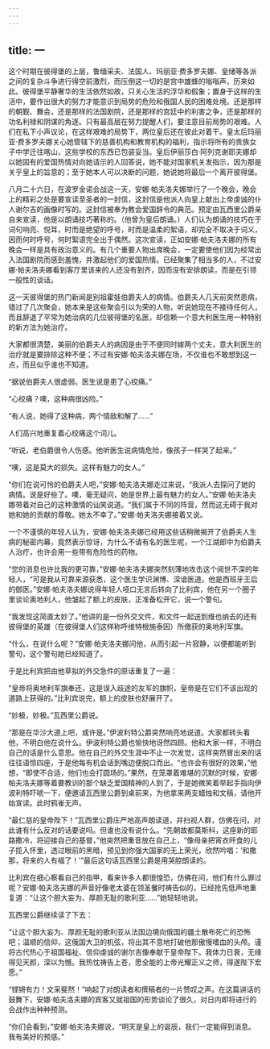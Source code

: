 ```yaml
---
---
---
```

title: 一
---



这个时期在彼得堡的上层，鲁缅采夫、法国人、玛丽亚·费多罗夫娜、皇储等各派之间的复杂斗争进行得空前激烈，而压倒这一切的是宫中雄蜂的嗡嗡声，历来如此。彼得堡平静奢华的生活依然如故，只关心生活的浮华和假象；置身于这样的生活中，要作出很大的努力才能意识到局势的危险和俄国人民的困难处境。还是那样的朝觐、舞会，还是那样的法国剧院，还是那样的宫廷中的利害之争，还是那样的功名利禄和阴谋的角逐。只有最高层在努力提醒人们，要注意目前局势的艰难。人们在私下小声议论，在这样艰难的局势下，两位皇后还在彼此对着干。皇太后玛丽亚·费多罗夫娜关心她管辖下的慈善机构和教育机构的福利，指示将所有的贵族女子中学迁往喀山，这些学校的东西已包装妥当。皇后伊丽莎白·阿列克谢耶夫娜却以她固有的爱国热情对向她请示的人回答说，她不能对国家机关发指示，因为那是关乎皇上的旨意的；至于她本人可以决断的问题，她说她将最后一个离开彼得堡。

八月二十六日，在波罗金诺会战这一天，安娜·帕夫洛夫娜举行了一个晚会，晚会上的精彩之处是要宣读至圣者的一封信，这封信是他派人向皇上献出上帝虔诚的仆人谢尔吉的画像时写的。这封信被奉为教会爱国辞令的典范。预定由瓦西里公爵亲自来宣读，他是以朗诵技巧著称的。（他曾为皇后朗诵。）人们认为朗诵的技巧在于词句响亮、悦耳，时而是绝望的呼号，时而是温柔的絮语，却完全不取决于词义，因而何时呼号，何时絮语完全出于偶然。这次宣读，正如安娜·帕夫洛夫娜的所有晚会一样是具有政治意义的。有几个重要人物出席晚会，一定要使他们因为经常出入法国剧院而感到羞愧，并激起他们的爱国热情。已经聚集了相当多的人，不过安娜·帕夫洛夫娜看到客厅里该来的人还没有到齐，因而没有安排朗读，而是在引领一般性的谈话。

这一天彼得堡的热门新闻是别祖霍娃伯爵夫人的病情。伯爵夫人几天前突然患病，错过了几次聚会，她本来是这些聚会引以为荣的人物，听说她现在不接待任何人，而且辞退了平常为她治病的几位彼得堡的名医，却信赖一个意大利医生用一种特别的新方法为她治疗。

大家都很清楚，美丽的伯爵夫人的病因是由于不便同时嫁两个丈夫，意大利医生的治疗就是要排除这种不便；不过有安娜·帕夫洛夫娜在场，不仅谁也不敢想到这一点，而且似乎谁也不知道。

“据说伯爵夫人很虚弱。医生说是患了心绞痛。”

“心绞痛？噢，这种病很凶险。”

“有人说，她得了这种病，两个情敌和解了……”

人们高兴地重复着心绞痛这个词儿。

“听说，老伯爵很令人伤感。他听医生说病情危险，像孩子一样哭了起来。”

“噢，这是莫大的损失。这样有魅力的女人。”

“你们在说可怜的伯爵夫人吧，”安娜·帕夫洛夫娜走过来说，“我派人去探问了她的病情。说是好些了。噢，毫无疑问，她是世界上最有魅力的女人。”安娜·帕夫洛夫娜带着对自己的这种激情的讪笑说道。“我们属于不同的阵营，然而这无碍于我对她和她的贡献的尊敬。她太不幸了。”安娜·帕夫洛夫娜接着又说。

一个不谨慎的年轻人认为，安娜·帕夫洛夫娜已经用这些话稍微揭开了伯爵夫人生病的秘密内幕，竟然表示惊讶，为什么不请有名的医生呢，一个江湖郎中为伯爵夫人治疗，也许会用一些带有危险性的药物。

“您的消息也许比我的更可靠，”安娜·帕夫洛夫娜突然刻薄地攻击这个阅世不深的年轻人，“可是我从可靠来源获悉，这个医生学识渊博、深谙医道。他是西班牙王后的御医。”安娜·帕夫洛夫娜说得年轻人哑口无言后转向了比利宾，他在另一个圈子里谈论奥地利人，他皱起了额上的皮肤，正准备松开它，说一个警句。

“我发现这简直太妙了。”他讲的是一份外交文件，和文件一起送到维也纳去的还有彼得堡的英雄（在彼得堡人们这样称呼维特根施泰因）所缴获的奥地利军旗。

“什么，在说什么呢？”安娜·帕夫洛夫娜问他，从而引起一片寂静，以便都能听到警句，这个警句她已经知道了。

于是比利宾把由他草拟的外交急件的原话重复了一遍：

“皇帝将奥地利军旗奉还，这是误入歧途的友军的旗帜，皇帝是在它们不该出现的道路上获得的。”比利宾说完，额上的皮肤也舒展开了。

“妙极，妙极。”瓦西里公爵说。

“那是在华沙大道上吧，或许是。”伊波利特公爵突然响亮地说道。大家都转头看他，不明白他在说什么。伊波利特公爵也愉快地讶然四顾。他和大家一样，不明白自己的话是什么意思。他在自己的外交生涯中不止一次发觉，这样突然冒出来的话往往语惊四座，于是他每有机会话到嘴边便脱口而出。“也许会有很好的效果，”他想，“即使不合适，他们也会打圆场的。”果然，在笼罩着难堪的沉默的时候，安娜·帕夫洛夫娜等着要教训的那个缺乏爱国精神的人到了，于是她微笑着举起手指向伊波利特吓唬一下，便邀请瓦西里公爵到桌前来，为他拿来两支蜡烛和文稿，请他开始宣读。此时鸦雀无声。

“最仁慈的皇帝陛下！”瓦西里公爵庄严地高声朗读道，并扫视人群，仿佛在问，对此谁有什么反对的话要说吗。但谁也没有说什么。“先朝故都莫斯科，这座新的耶路撒冷，将迎接自己的基督，”他突然把重音放在自己上，“像母亲把宵衣旰食的儿子揽入怀里，透过眼前的黑暗，预见到你强大国家的无上荣光，欣然吟唱：‘和撒那，将来的人有福了！’”最后这句话瓦西里公爵是用哭腔朗读的。

比利宾在细心察看自己的指甲，看来许多人都很惶恐，仿佛在问，他们有什么罪过呢？安娜·帕夫洛夫娜的声音好像老太婆在领圣餐时祷告似的，已经抢先低声地重复道：“让这个胆大妄为、厚颜无耻的歌利亚……”她轻轻地说。

瓦西里公爵继续读了下去：

“让这个胆大妄为、厚颜无耻的歌利亚从法国边境向俄国的疆土散布死亡的恐怖吧；温顺的信仰，这俄国大卫的机弦，将出其不意地打破他那傲慢嗜血的头颅。谨将古代热心于祖国福祉、信仰虔诚的谢尔吉像奉献于皇帝陛下。我体力日衰，无缘得见天颜，深以为憾。我热忱祷告上苍，愿全能的上帝光耀正义之师，得遂陛下宏愿。”

“铿锵有力！文采斐然！”响起了对朗读者和撰稿者的一片赞叹之声。在这篇讲话的鼓舞下，安娜·帕夫洛夫娜的宾客又就祖国的形势谈论了很久，对日内即将进行的会战作出种种预测。

“你们会看到，”安娜·帕夫洛夫娜说，“明天是皇上的诞辰，我们一定能得到消息。我有美好的预感。”